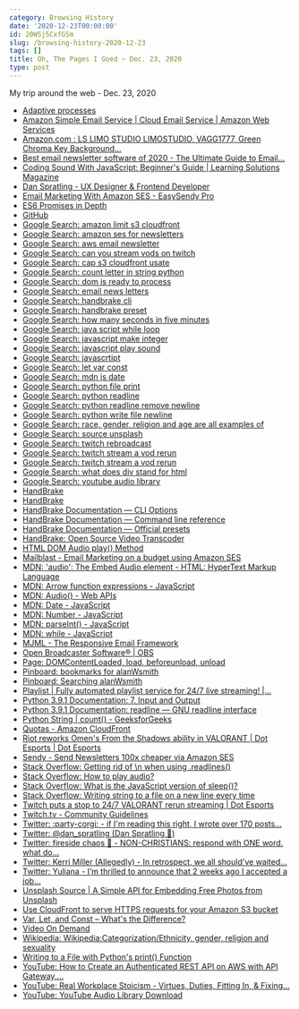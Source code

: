 ```yaml
---
category: Browsing History
date: '2020-12-23T00:00:00'
id: 20WSj5CxfGSm
slug: /browsing-history-2020-12-23
tags: []
title: Oh, The Pages I Goed ~ Dec. 23, 2020
type: post
---
```


My trip around the web - Dec. 23, 2020

- [Adaptive processes](https://www.notion.so/Adaptive-processes-774e6f7e4202433aa90cbb11cc818e82)
- [Amazon Simple Email Service | Cloud Email Service | Amazon Web Services](https://aws.amazon.com/ses/)
- [Amazon.com : LS LIMO STUDIO LIMOSTUDIO, VAGG1777, Green Chroma Key Background...](https://www.amazon.com/gp/product/B017WNJS3M)
- [Best email newsletter software of 2020 - The Ultimate Guide to Email...](https://zapier.com/learn/email-marketing/best-email-newsletter-software/)
- [Coding Sound With JavaScript: Beginner's Guide | Learning Solutions Magazine](https://learningsolutionsmag.com/articles/coding-sound-with-javascript-beginner-s-guide)
- [Dan Spratling - UX Designer & Frontend Developer](https://danspratling.dev/)
- [Email Marketing With Amazon SES - EasySendy Pro](https://easysendy.com/integrations/amazon-ses/)
- [ES6 Promises in Depth](https://ponyfoo.com/articles/es6-promises-in-depth)
- [GitHub](https://github.com/)
- [Google Search: amazon limit s3 cloudfront](https://www.google.com/search?newwindow=1&client=safari&rls=en&ei=cRXkX7iOGsiB5wL28JGADQ&q=amazon+limit+s3+cloudfront&oq=amazon+limit+s3+cloud)
- [Google Search: amazon ses for newsletters](https://www.google.com/search?client=safari&rls=en&q=amazon+ses+for+newsletters&ie=UTF-8&oe=UTF-8)
- [Google Search: aws email newsletter](https://www.google.com/search?newwindow=1&client=safari&rls=en&ei=VVbiX8XqDsTZ5gLkl4TgDQ&q=aws+email+newsletter&oq=aws+email+newsletter)
- [Google Search: can you stream vods on twitch](https://www.google.com/search?client=safari&rls=en&q=can+you+stream+vods+on+twitch&ie=UTF-8&oe=UTF-8)
- [Google Search: cap s3 cloudfront usate](https://www.google.com/search?client=safari&rls=en&q=cap+s3+cloudfront+usate&ie=UTF-8&oe=UTF-8)
- [Google Search: count letter in string python](https://www.google.com/search?client=safari&rls=en&q=count+letter+in+string+python&ie=UTF-8&oe=UTF-8)
- [Google Search: dom is ready to process](https://www.google.com/search?client=safari&rls=en&q=dom+is+ready+to+process&ie=UTF-8&oe=UTF-8)
- [Google Search: email news letters](https://www.google.com/search?client=safari&rls=en&q=email+news+letters&ie=UTF-8&oe=UTF-8)
- [Google Search: handbrake cli](https://www.google.com/search?client=safari&rls=en&q=handbrake+cli&ie=UTF-8&oe=UTF-8)
- [Google Search: handbrake preset](https://www.google.com/search?client=safari&rls=en&q=handbrake+preset&ie=UTF-8&oe=UTF-8)
- [Google Search: how many seconds in five minutes](https://www.google.com/search?client=safari&rls=en&q=how+many+seconds+in+five+minutes&ie=UTF-8&oe=UTF-8)
- [Google Search: java script while loop](https://www.google.com/search?client=safari&rls=en&q=java+script+while+loop&ie=UTF-8&oe=UTF-8)
- [Google Search: javascript make integer](https://www.google.com/search?client=safari&rls=en&q=javascript+make+integer&ie=UTF-8&oe=UTF-8)
- [Google Search: javascript play sound](https://www.google.com/search?client=safari&rls=en&q=javascript+play+sound&ie=UTF-8&oe=UTF-8)
- [Google Search: javascrtipt](https://www.google.com/search?client=safari&rls=en&q=javascrtipt&ie=UTF-8&oe=UTF-8)
- [Google Search: let var const](https://www.google.com/search?client=safari&rls=en&q=let+var+const&ie=UTF-8&oe=UTF-8)
- [Google Search: mdn js date](https://www.google.com/search?client=safari&rls=en&q=mdn+js+date&ie=UTF-8&oe=UTF-8)
- [Google Search: python file print](https://www.google.com/search?client=safari&rls=en&q=python+file+print&ie=UTF-8&oe=UTF-8)
- [Google Search: python readline](https://www.google.com/search?client=safari&rls=en&q=python+readline&ie=UTF-8&oe=UTF-8)
- [Google Search: python readline remove newline](https://www.google.com/search?client=safari&rls=en&q=python+readline+remove+newline&ie=UTF-8&oe=UTF-8)
- [Google Search: python write file newline](https://www.google.com/search?client=safari&rls=en&q=python+write+file+newline&ie=UTF-8&oe=UTF-8)
- [Google Search: race, gender, religion and age are all examples of](https://www.google.com/search?newwindow=1&client=safari&rls=en&ei=33LjX8urBNKm5gLh5ZRo&q=race%2C+gender%2C+religion+and+age+are+all+examples+of&oq=ages+genders+religions+orientations)
- [Google Search: source unsplash](https://www.google.com/search?client=safari&rls=en&q=source+unsplash&ie=UTF-8&oe=UTF-8)
- [Google Search: twitch rebroadcast](https://www.google.com/search?newwindow=1&client=safari&rls=en&ei=2Z3jX8aGOImm5wKp5pfAAg&q=twitch+rebroadcast&oq=twitch+rebroadcast)
- [Google Search: twitch stream a vod rerun](https://www.google.com/search?newwindow=1&client=safari&rls=en&ei=37jjX46yMoez5gKf-7-QCg&q=twitch+stream+a+vod+rerun&oq=twitch+stream+a+vod+rerun)
- [Google Search: twitch stream a vod rerun](https://www.google.com/search?q=twitch+stream+a+vod+rerun&newwindow=1)
- [Google Search: what does div stand for html](https://www.google.com/search?newwindow=1&client=safari&rls=en&ei=LoLjX4_YFYP45gLR9bCIBA&q=what+does+div+stand+for+html&oq=what+does+div+stand+for+ht)
- [Google Search: youtube audio library](https://www.google.com/search?client=safari&rls=en&q=youtube+audio+library&ie=UTF-8&oe=UTF-8)
- [HandBrake](https://handbrake.fr/rotation.php?file=HandBrake-1.3.3.dmg)
- [HandBrake](https://handbrake.fr/rotation.php?file=HandBrakeCLI-1.3.3.dmg)
- [HandBrake Documentation — CLI Options](https://handbrake.fr/docs/en/latest/cli/cli-options.html)
- [HandBrake Documentation — Command line reference](https://handbrake.fr/docs/en/1.3.0/cli/command-line-reference.html)
- [HandBrake Documentation — Official presets](https://handbrake.fr/docs/en/latest/technical/official-presets.html)
- [HandBrake: Open Source Video Transcoder](https://handbrake.fr/)
- [HTML DOM Audio play() Method](https://www.w3schools.com/jsref/met_audio_play.asp)
- [Mailblast - Email Marketing on a budget using Amazon SES](https://www.mailblast.io/campaigns/5b8602bb-231c-4c22-9de0-01ddcf900c1d/report/overview)
- [MDN: 'audio': The Embed Audio element - HTML: HyperText Markup Language](https://developer.mozilla.org/en-US/docs/Web/HTML/Element/audio)
- [MDN: Arrow function expressions - JavaScript](https://developer.mozilla.org/en-US/docs/Web/JavaScript/Reference/Functions/Arrow_functions)
- [MDN: Audio() - Web APIs](https://developer.mozilla.org/en-US/docs/Web/API/HTMLAudioElement/Audio)
- [MDN: Date - JavaScript](https://developer.mozilla.org/en-US/docs/Web/JavaScript/Reference/Global_Objects/Date)
- [MDN: Number - JavaScript](https://developer.mozilla.org/en-US/docs/Web/JavaScript/Reference/Global_Objects/Number)
- [MDN: parseInt() - JavaScript](https://developer.mozilla.org/en-US/docs/Web/JavaScript/Reference/Global_Objects/parseInt)
- [MDN: while - JavaScript](https://developer.mozilla.org/en-US/docs/Web/JavaScript/Reference/Statements/while)
- [MJML - The Responsive Email Framework](https://mjml.io/)
- [Open Broadcaster Software®️ | OBS](https://obsproject.com/)
- [Page: DOMContentLoaded, load, beforeunload, unload](https://javascript.info/onload-ondomcontentloaded)
- [Pinboard: bookmarks for alanWsmith](https://pinboard.in/u:alanWsmith)
- [Pinboard: Searching alanWsmith](https://pinboard.in/search/u:alanWsmith?query=ToWatch)
- [Playlist | Fully automated playlist service for 24/7 live streaming! |...](https://easylive.io/en/playlist/)
- [Python 3.9.1 Documentation: 7. Input and Output](https://docs.python.org/3/tutorial/inputoutput.html)
- [Python 3.9.1 Documentation: readline — GNU readline interface](https://docs.python.org/3/library/readline.html)
- [Python String | count() - GeeksforGeeks](https://www.geeksforgeeks.org/python-string-count/)
- [Quotas - Amazon CloudFront](https://docs.aws.amazon.com/AmazonCloudFront/latest/DeveloperGuide/cloudfront-limits.html#limits-general)
- [Riot reworks Omen's From the Shadows ability in VALORANT | Dot Esports | Dot Esports](https://dotesports.com/valorant/news/riot-reworks-omens-from-the-shadows-ability-in-valorant)
- [Sendy - Send Newsletters 100x cheaper via Amazon SES](https://sendy.co/)
- [Stack Overflow: Getting rid of \n when using .readlines()](https://stackoverflow.com/questions/15233340/getting-rid-of-n-when-using-readlines)
- [Stack Overflow: How to play audio?](https://stackoverflow.com/questions/9419263/how-to-play-audio)
- [Stack Overflow: What is the JavaScript version of sleep()?](https://stackoverflow.com/questions/951021/what-is-the-javascript-version-of-sleep/39914235#39914235)
- [Stack Overflow: Writing string to a file on a new line every time](https://stackoverflow.com/questions/2918362/writing-string-to-a-file-on-a-new-line-every-time)
- [Twitch puts a stop to 24/7 VALORANT rerun streaming | Dot Esports](https://dotesports.com/news/twitch-puts-a-stop-to-24-7-valorant-rerun-streaming)
- [Twitch.tv - Community Guidelines](https://www.twitch.tv/p/legal/community-guidelines/)
- [Twitter: :party-corgi: - if I'm reading this right, I wrote over 170 posts...](https://twitter.com/chrisbiscardi/status/1341886943647256576)
- [Twitter: @dan_spratling (Dan Spratling 🚀)](https://twitter.com/dan_spratling)
- [Twitter: fireside chaos 🍜 - NON-CHRISTIANS: respond with ONE word. what do...](https://twitter.com/emmatsalageek/status/1341550089093996546)
- [Twitter: Kerri Miller (Allegedly) - In retrospect, we all should've waited...](https://twitter.com/kerrizor/status/1341759513590812672)
- [Twitter: Yuliana - I’m thrilled to announce that 2 weeks ago I accepted a job...](https://twitter.com/yulianahazda/status/1341571647229349893)
- [Unsplash Source | A Simple API for Embedding Free Photos from Unsplash](https://source.unsplash.com/)
- [Use CloudFront to serve HTTPS requests for your Amazon S3 bucket](https://aws.amazon.com/premiumsupport/knowledge-center/cloudfront-https-requests-s3/)
- [Var, Let, and Const – What's the Difference?](https://www.freecodecamp.org/news/var-let-and-const-whats-the-difference/)
- [Video On Demand](https://help.twitch.tv/s/article/video-on-demand?language=en_US)
- [Wikipedia: Wikipedia:Categorization/Ethnicity, gender, religion and sexuality](https://en.wikipedia.org/wiki/Wikipedia:Categorization/Ethnicity,_gender,_religion_and_sexuality)
- [Writing to a File with Python's print() Function](https://stackabuse.com/writing-to-a-file-with-pythons-print-function/)
- [YouTube: How to Create an Authenticated REST API on AWS with API Gateway,...](https://www.youtube.com/watch?v=fs9HfYbWjXQ)
- [YouTube: Real Workplace Stoicism - Virtues, Duties, Fitting In, & Fixing...](https://www.youtube.com/watch?v=Q0uUvG-5iDw&feature=youtu.be)
- [YouTube: YouTube Audio Library Download](https://www.youtube.com/c/YouTubeAudioLibraryDownload/videos)